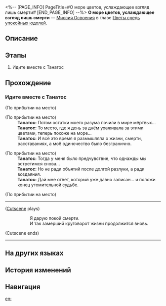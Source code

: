 <%-- [PAGE_INFO]
PageTitle=#О море цветов, услаждающее взгляд лишь смерти#
[END_PAGE_INFO] --%>
{{Дополнить|Диалоги.}}
{{Миссия Инфобокс
|id              = 1040317
|Название        = 
|Изображение     = Миссия О море цветов, услаждающее взгляд лишь смерти.png
|Тип             = Миссия Освоения
|Событие         = 
|Глава           = Цветы средь упокойных юдолей
|Условия         = 
|Персонажи       = Первопроходец; Танатос
|СтартЛокация    = [[Амфореус]] — [[Царство мёртвых, где цветут андели]]
|Мир             = Амфореус
|Предыдущая      = 
|Следующая       = 
|Награды         = Очищенный эфир*2; Кредиты*5 000
}}
'''О море цветов, услаждающее взгляд лишь смерти''' — [[Миссия Освоения]] в главе [[Цветы средь упокойных юдолей]].

==Описание==
{{Описание|<!--официальное описание из Перекрёстка судеб-->}}

==Этапы==
# Идите вместе с Танатос

==Прохождение==
{{Дополнить}}
===Идите вместе с Танатос===
{{Описание миссии|тип=Миссия Освоения|локация=Царство мёртвых, где цветут андели|Царство мёртвых... Как и говорится в легендах, оно представляет собой море цветов.<br />Все знают Десницу Тени, но мало кто знает вторую руку Танатос. И вот наконец вы встретились.<br />Следуйте за Танатос и полюбуйтесь её цветами.}}
{{Диалог Начало}}
;(По прибытии на место)

;(По прибытии на место)
:{{tx}}
:'''Танатос:''' Потом остатки моего разума почили в мире мёртвых...
:'''Танатос:''' То место, где я день за днём ухаживала за этими цветами, теперь похоже на море...
:'''Танатос:''' И всё это время я размышляла о жизни, смерти, расставаниях, а моё одиночество было безгранично.

;(По прибытии на место)
:{{tx}}
:'''Танатос:''' Тогда у меня было предчувствие, что однажды мы встретимся снова...
:'''Танатос:''' Но не ради объятий после долгой разлуки, а ради воздаяния.
:'''Танатос:''' Дай мне ответ, который уже давно записан... и положи конец утомительной судьбе.

;(По прибытии на место)
:{{tx}}
----
;([[#Gallery|Cutscene]] plays)
::Я дарую покой смерти.
::И так замерший круговорот жизни продолжится вновь.
;(Cutscene ends)
----
{{Диалог Конец}}

==На других языках==
{{На других языках
|en   = Sea of Flowers, Adored Only by Death
|zhs  = 花海啊，只为死之神垂怜
|zht  = 花海啊，只為死之神垂憐
|ja   = 花海よ、死の神のためだけに憐れめ
|ko   = 꽃바다여, 오직 죽음의 신만을 동정하라
|es   = Mar de flores, adora solo a la diosa de la muerte
|fr   = Ô mer de fleurs, offerte à la clémence de la mort
|ru   = О море цветов, услаждающее взгляд лишь смерти
|th   = ทะเลบุปผาเอ๋ย จงเมตตาเพียงเทพแห่งความตาย
|vi   = Biển Hoa, Chỉ Thương Xót Cho Vị Thần Tử Vong
|de   = O Blumenmeer, nur vom Tod geschätzt
|id   = Lautan Bunga, Welas Asih untuk Dewa Kematian
|pt   = Mar de Flores, Adorado Somente pela Morte
}}

==История изменений==
{{История изменений|3.5}}

==Навигация==
{{Миссия Освоения Навбокс|Глава }}

[[en:]]
